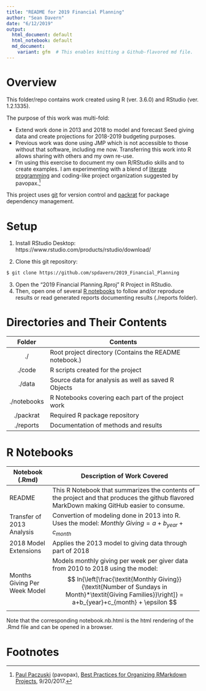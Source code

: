 ```yaml
---
title: "README for 2019 Financial Planning"
author: "Sean Davern"
date: "6/12/2019"
output:
  html_document: default
  html_notebook: default
  md_document:
    variant: gfm  # This enables knitting a Github-flavored md file.
---
```


# Overview

This folder/repo contains work created using R (ver. 3.6.0) and RStudio (ver.
1.2.1335).

The purpose of this work was multi-fold: 

* Extend work done in 2013 and 2018 to model and forecast Seed giving data and create projections for 2018-2019 budgeting purposes.
* Previous work was done using JMP which is not accessible to those without that software, including me now. Transferring this work into R allows sharing with others and my own re-use. 
* I’m using this exercise to document my own R/RStudio skills and to create examples.  I am experimenting with a blend of [literate programming](https://en.wikipedia.org/wiki/Literate_programming) and coding-like project organization suggested by pavopax.[^1]

This project uses [git](https://git-scm.com/) for version control and  [packrat](https://rstudio.github.io/packrat/) for package dependency management.

[^1]: [Paul Paczuski](https://github.com/pavopax) (pavopax), [Best Practices for Organizing RMarkdown Projects](https://community.rstudio.com/t/best-practices-for-organizing-rmarkdown-projects/914/11), 9/20/2017.

# Setup

1. Install RStudio Desktop: https://www.rstudio.com/products/rstudio/download/  

2. Clone this git repository:
```bash
$ git clone https://github.com/spdavern/2019_Financial_Planning
```

3. Open the "2019 Financial Planning.Rproj" R Project in RStudio.  
4. Then, open one of several [R notebooks](#nb) to follow and/or reproduce results or read generated reports documenting results (./reports folder).

# Directories and Their Contents

|Folder|Contents|
|:----:|--------|
|./|Root project directory (Contains the README notebook.)|
|./code|R scripts created for the project|
|./data|Source data for analysis as well as saved R Objects|
|./notebooks|R Notebooks covering each part of the project work|
|./packrat|Required R package repository|
|./reports|Documentation of methods and results|

# R Notebooks  {#nb}

|Notebook (.Rmd)|Description of Work Covered|
|--------|---------------------------|
|README|This R Notebook that summarizes the contents of the project and that produces the github flavored MarkDown making GitHub easier to consume.|
|Transfer of 2013 Analysis|Convertion of modeling done in 2013 into R. Uses the model: $\textit{Monthly Giving} = a+b_{year}+c_{month}$|
|2018 Model Extensions|Applies the 2013 model to giving data through part of 2018|
|Months Giving Per Week Model|Models monthly giving per week per giver data from 2010 to 2018 using the model: $$
ln{\left[\frac{\textit{Monthly Giving}}
{\textit{Number of Sundays in Month}*\textit{Giving Families}}\right]} 
= a+b_{year}+c_{month} + \epsilon
$$|

Note that the corresponding notebook.nb.html is the html rendering of the .Rmd file and can be opened in a browser.

# Footnotes